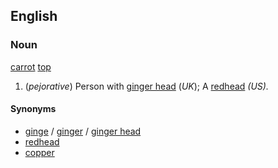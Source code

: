 ==English==

===Noun===
[[carrot]] [[top]]
# (''pejorative'') Person with [[ginger head]] (''UK''); A [[redhead]] ''(US).''

====Synonyms====
*[[ginge]] / [[ginger]] / [[ginger head]] {{UK}}
*[[redhead]] 
*[[copper]] {{UK}}